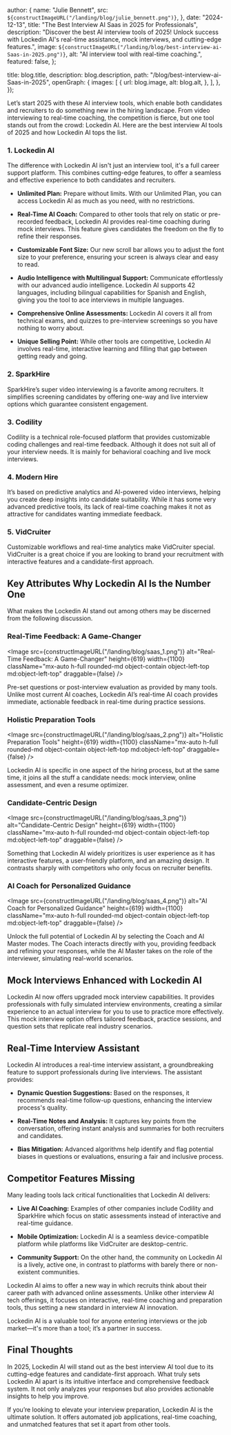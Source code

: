 
  author: {
    name: "Julie Bennett",
    src: `${constructImageURL("/landing/blog/julie_bennett.png")}`,
  },
  date: "2024-12-13",
  title: "The Best Interview AI Saas in 2025 for Professionals",
  description:
    "Discover the best AI interview tools of 2025! Unlock success with Lockedin AI's real-time assistance, mock interviews, and cutting-edge features.",
  image: `${constructImageURL("/landing/blog/best-interview-ai-Saas-in-2025.png")}`,
  alt: "AI interview tool with real-time coaching.",
  featured: false,
};

  title: blog.title,
  description: blog.description,
  path: "/blog/best-interview-ai-Saas-in-2025",
  openGraph: {
    images: [
      {
        url: blog.image,
        alt: blog.alt,
      },
    ],
  },
});


Let’s start 2025 with these AI interview tools, which enable both candidates and recruiters to do something new in the hiring landscape. From video interviewing to real-time coaching, the competition is fierce, but one tool stands out from the crowd: Lockedin AI. Here are the best interview AI tools of 2025 and how Lockedin AI tops the list.

### 1. Lockedin AI

The difference with Lockedin AI isn't just an interview tool, it's a full career support platform. This combines cutting-edge features, to offer a seamless and effective experience to both candidates and recruiters.

- **Unlimited Plan:** Prepare without limits. With our Unlimited Plan, you can access Lockedin AI as much as you need, with no restrictions.

- **Real-Time AI Coach:** Compared to other tools that rely on static or pre-recorded feedback, Lockedin AI provides real-time coaching during mock interviews. This feature gives candidates the freedom on the fly to refine their responses.

- **Customizable Font Size:** Our new scroll bar allows you to adjust the font size to your preference, ensuring your screen is always clear and easy to read.

- **Audio Intelligence with Multilingual Support:** Communicate effortlessly with our advanced audio intelligence. Lockedin AI supports 42 languages, including bilingual capabilities for Spanish and English, giving you the tool to ace interviews in multiple languages.

- **Comprehensive Online Assessments:** Lockedin AI covers it all from technical exams, and quizzes to pre-interview screenings so you have nothing to worry about.

- **Unique Selling Point:** While other tools are competitive, Lockedin AI involves real-time, interactive learning and filling that gap between getting ready and going.

### 2. SparkHire

SparkHire’s super video interviewing is a favorite among recruiters. It simplifies screening candidates by offering one-way and live interview options which guarantee consistent engagement.

### 3. Codility

Codility is a technical role-focused platform that provides customizable coding challenges and real-time feedback. Although it does not suit all of your interview needs. It is mainly for behavioral coaching and live mock interviews.

### 4. Modern Hire

It’s based on predictive analytics and AI-powered video interviews, helping you create deep insights into candidate suitability. While it has some very advanced predictive tools, its lack of real-time coaching makes it not as attractive for candidates wanting immediate feedback.

### 5. VidCruiter

Customizable workflows and real-time analytics make VidCruiter special. VidCruiter is a great choice if you are looking to brand your recruitment with interactive features and a candidate-first approach.

## Key Attributes Why Lockedin AI Is the Number One

What makes the Lockedin AI stand out among others may be discerned from the following discussion.

### Real-Time Feedback: A Game-Changer

<Image
  src={constructImageURL("/landing/blog/saas_1.png")}
  alt="Real-Time Feedback: A Game-Changer"
  height={619}
  width={1100}
  className="mx-auto h-full rounded-md object-contain object-left-top md:object-left-top"
  draggable={false}
/>

Pre-set questions or post-interview evaluation as provided by many tools. Unlike most current AI coaches, Lockedin AI’s real-time AI coach provides immediate, actionable feedback in real-time during practice sessions.

### Holistic Preparation Tools

<Image
  src={constructImageURL("/landing/blog/saas_2.png")}
  alt="Holistic Preparation Tools"
  height={619}
  width={1100}
  className="mx-auto h-full rounded-md object-contain object-left-top md:object-left-top"
  draggable={false}
/>

Lockedin AI is specific in one aspect of the hiring process, but at the same time, it joins all the stuff a candidate needs: mock interview, online assessment, and even a resume optimizer.

### Candidate-Centric Design

<Image
  src={constructImageURL("/landing/blog/saas_3.png")}
  alt="Candidate-Centric Design"
  height={619}
  width={1100}
  className="mx-auto h-full rounded-md object-contain object-left-top md:object-left-top"
  draggable={false}
/>

Something that Lockedin AI widely prioritizes is user experience as it has interactive features, a user-friendly platform, and an amazing design. It contrasts sharply with competitors who only focus on recruiter benefits.

### AI Coach for Personalized Guidance

<Image
  src={constructImageURL("/landing/blog/saas_4.png")}
  alt="AI Coach for Personalized Guidance"
  height={619}
  width={1100}
  className="mx-auto h-full rounded-md object-contain object-left-top md:object-left-top"
  draggable={false}
/>

Unlock the full potential of Lockedin AI by selecting the Coach and AI Master modes. The Coach interacts directly with you, providing feedback and refining your responses, while the AI Master takes on the role of the interviewer, simulating real-world scenarios.

## Mock Interviews Enhanced with Lockedin AI

Lockedin AI now offers upgraded mock interview capabilities. It provides professionals with fully simulated interview environments, creating a similar experience to an actual interview for you to use to practice more effectively. This mock interview option offers tailored feedback, practice sessions, and question sets that replicate real industry scenarios.

## Real-Time Interview Assistant

Lockedin AI introduces a real-time interview assistant, a groundbreaking feature to support professionals during live interviews. The assistant provides:

- **Dynamic Question Suggestions:** Based on the responses, it recommends real-time follow-up questions, enhancing the interview process's quality.

- **Real-Time Notes and Analysis:** It captures key points from the conversation, offering instant analysis and summaries for both recruiters and candidates.

- **Bias Mitigation:** Advanced algorithms help identify and flag potential biases in questions or evaluations, ensuring a fair and inclusive process.

## Competitor Features Missing

Many leading tools lack critical functionalities that Lockedin AI delivers:

- **Live AI Coaching:** Examples of other companies include Codility and SparkHire which focus on static assessments instead of interactive and real-time guidance.

- **Mobile Optimization:** Lockedin AI is a seamless device-compatible platform while platforms like VidCruiter are desktop-centric.

- **Community Support:** On the other hand, the community on Lockedin AI is a lively, active one, in contrast to platforms with barely there or non-existent communities.

Lockedin AI aims to offer a new way in which recruits think about their career path with advanced online assessments. Unlike other interview AI tech offerings, it focuses on interactive, real-time coaching and preparation tools, thus setting a new standard in interview AI innovation.

Lockedin AI is a valuable tool for anyone entering interviews or the job market—it's more than a tool; it’s a partner in success.

## Final Thoughts

In 2025, Lockedin AI will stand out as the best interview AI tool due to its cutting-edge features and candidate-first approach. What truly sets Lockedin AI apart is its intuitive interface and comprehensive feedback system. It not only analyzes your responses but also provides actionable insights to help you improve.

If you’re looking to elevate your interview preparation, Lockedin AI is the ultimate solution. It offers automated job applications, real-time coaching, and unmatched features that set it apart from other tools.
